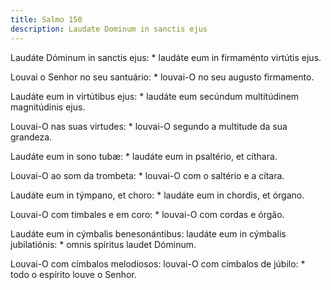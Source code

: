 ```yaml
---
title: Salmo 150
description: Laudate Dominum in sanctis ejus
---
```


<div class="side-by-side not-content">

Laudáte Dóminum in sanctis ejus: * laudáte eum in firmaménto virtútis ejus.

Louvai o Senhor no seu santuário: * louvai-O no seu augusto firmamento.

Laudáte eum in virtútibus ejus: * laudáte eum secúndum multitúdinem magnitúdinis ejus.

Louvai-O nas suas virtudes: * louvai-O segundo a multitude da sua grandeza.

Laudáte eum in sono tubæ: * laudáte eum in psaltério, et cíthara.

Louvai-O ao som da trombeta: * louvai-O com o saltério e a cítara.

Laudáte eum in týmpano, et choro: * laudáte eum in chordis, et órgano.

Louvai-O com timbales e em coro: * louvai-O com cordas e órgão.

Laudáte eum in cýmbalis benesonántibus: laudáte eum in cýmbalis jubilatiónis: * omnis spíritus laudet Dóminum.

Louvai-O com címbalos melodiosos: louvai-O com címbalos de júbilo: * todo o espírito louve o Senhor.

</div>
